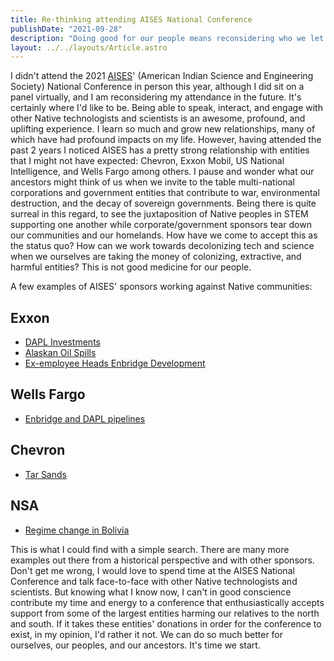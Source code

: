```yaml
---
title: Re-thinking attending AISES National Conference
publishDate: "2021-09-28"
description: "Doing good for our people means reconsidering who we let in our circle"
layout: ../../layouts/Article.astro
---
```


I didn't attend the 2021 [AISES](https://www.aises.org/)' (American Indian Science and Engineering Society) National Conference in person this year, although I did sit on a panel virtually, and I am reconsidering my attendance in the future. It's certainly where I'd like to be. Being able to speak, interact, and engage with other Native technologists and scientists is an awesome, profound, and uplifting experience. I learn so much and grow new relationships, many of which have had profound impacts on my life. However, having attended the past 2 years I noticed AISES has a pretty strong relationship with entities that I might not have expected: Chevron, Exxon Mobil, US National Intelligence, and Wells Fargo among others. I pause and wonder what our ancestors might think of us when we invite to the table multi-national corporations and government entities that contribute to war, environmental destruction, and the decay of sovereign governments. Being there is quite surreal in this regard, to see the juxtaposition of Native peoples in STEM supporting one another while corporate/government sponsors tear down our communities and our homelands. How have we come to accept this as the status quo? How can we work towards decolonizing tech and science when we ourselves are taking the money of colonizing, extractive, and harmful entities? This is not good medicine for our people.

A few examples of AISES' sponsors working against Native communities:

## Exxon

- [DAPL Investments](https://wallstreetwatchdogs.com/2021/04/05/exxon-sues-energy-transfer/)
- [Alaskan Oil Spills](https://www.ran.org/the-understory/extreme_energy_injustice/)
- [Ex-employee Heads Enbridge Development](https://gizmodo.com/amazons-former-security-chief-is-now-guarding-the-line-1847724615)

## Wells Fargo

- [Enbridge and DAPL pipelines](https://www.sierraclub.org/compass/2017/12/wells-fargo-has-choice-make-keystone-xl-tar-sands-double-down-or-divest)

## Chevron

- [Tar Sands](https://www.reuters.com/article/us-chevron-divestiture-canada-idUSKBN17F1S7)

## NSA

- [Regime change in Bolivia](https://fpif.org/ending-regime-change-in-bolivia-and-the-world/)

This is what I could find with a simple search. There are many more examples out there from a historical perspective and with other sponsors. Don't get me wrong, I would love to spend time at the AISES National Conference and talk face-to-face with other Native technologists and scientists. But knowing what I know now, I can't in good conscience contribute my time and energy to a conference that enthusiastically accepts support from some of the largest entities harming our relatives to the north and south. If it takes these entities' donations in order for the conference to exist, in my opinion, I'd rather it not. We can do so much better for ourselves, our peoples, and our ancestors. It's time we start.
